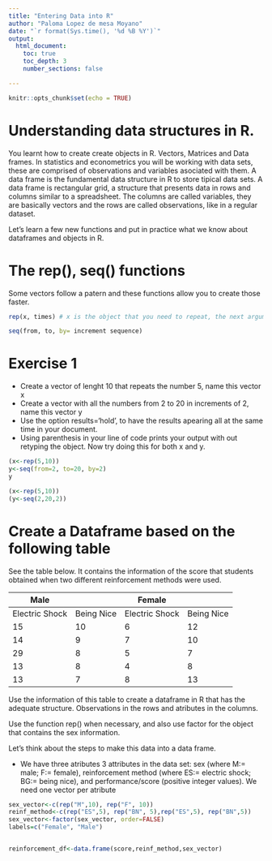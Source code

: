 ```yaml
---
title: "Entering Data into R"
author: "Paloma Lopez de mesa Moyano"
date: "`r format(Sys.time(), '%d %B %Y')`"
output:
  html_document:
    toc: true 
    toc_depth: 3 
    number_sections: false  

---
```


```r
knitr::opts_chunk$set(echo = TRUE)
```

# Understanding data structures in R. 

You learnt how to create create objects in R. Vectors, Matrices and Data frames. In statistics and econometrics you will be working with data sets, these are comprised of observations and variables asociated with them. A data frame is the fundamental data structure in R to store tipical data sets. A data frame is rectangular grid, a structure that presents data in rows and columns similar to a spreadsheet. The columns are called variables, they are basically vectors and the rows are called observations, like in a regular dataset.

Let's learn a few new functions and put in practice what we know about dataframes and objects in R. 

# The rep(), seq() functions

Some vectors follow a patern and these functions allow you to create those faster. 

```r
rep(x, times) # x is the object that you need to repeat, the next argument times gives the non negative number of times the object x should be repated

seq(from, to, by= increment sequence)
```

# Exercise 1 

* Create a vector of lenght 10 that repeats the number 5, name this vector x  
* Create a vector with all the numbers from 2 to 20 in increments of 2, name this vector y
* Use the option results='hold', to have the results apearing all at the same time in your document. 
* Using parenthesis in your line of code prints your output with out retyping the object. Now try doing this for both x and y.

```r
(x<-rep(5,10))
y<-seq(from=2, to=20, by=2)
y
```


```r
(x<-rep(5,10))
(y<-seq(2,20,2))
```


# Create a Dataframe based on the following table 

See the table below. It contains the information of the score that students obtained when two different reinforcement methods were used. 

Male  |	| Female 
--------|---------|--------|-------
Electric Shock |	Being Nice |	Electric Shock |	Being Nice
15 | 10 | 6 | 12
14 | 9 |	7 |	10
29 | 8 |	5 |	7
13 | 8 | 4	| 8
13 | 7 | 8	| 13


Use the information of this table to create a dataframe in R that has the adequate structure. Observations in the rows and atributes in the columns. 

Use the function rep() when necessary, and also use factor for the object that contains the sex information. 

Let's think about the steps to make this data into a data frame. 

* We have three atributes 3 attributes in the data set: sex (where M:= male; F:= female), reinforcement method (where ES:= electric shock; BG:= being nice), and performance/score (positive integer values). We need one vector per atribute 

```r
sex_vector<-c(rep("M",10), rep("F", 10))
reinf_method<-c(rep("ES",5), rep("BN", 5),rep("ES",5), rep("BN",5))
sex_vector<-factor(sex_vector, order=FALSE)
labels=c("Female", "Male")



```

```r
reinforcement_df<-data.frame(score,reinf_method,sex_vector) 
```


